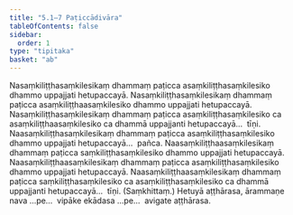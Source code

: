 ```yaml
---
title: "5.1–7 Paṭiccādivāra"
tableOfContents: false
sidebar:
  order: 1
type: "tipitaka"
basket: "ab"
---
```



<DynamicBreadcrumb />

<Division number="13">

<Paragraph number="57">
Nasaṃkiliṭṭhasaṃkilesikaṃ dhammaṃ paṭicca asaṃkiliṭṭhasaṃkilesiko dhammo uppajjati hetupaccayā. Nasaṃkiliṭṭhasaṃkilesikaṃ dhammaṃ paṭicca asaṃkiliṭṭhaasaṃkilesiko dhammo uppajjati hetupaccayā. Nasaṃkiliṭṭhasaṃkilesikaṃ dhammaṃ paṭicca asaṃkiliṭṭhasaṃkilesiko ca asaṃkiliṭṭhaasaṃkilesiko ca dhammā uppajjanti hetupaccayā…  tīṇi.
</Paragraph>

<Paragraph number="58">
Naasaṃkiliṭṭhasaṃkilesikaṃ dhammaṃ paṭicca asaṃkiliṭṭhasaṃkilesiko dhammo uppajjati hetupaccayā…  pañca.
</Paragraph>

<Paragraph number="59">
Naasaṃkiliṭṭhaasaṃkilesikaṃ dhammaṃ paṭicca saṃkiliṭṭhasaṃkilesiko dhammo uppajjati hetupaccayā. Naasaṃkiliṭṭhaasaṃkilesikaṃ dhammaṃ paṭicca asaṃkiliṭṭhasaṃkilesiko dhammo uppajjati hetupaccayā. Naasaṃkiliṭṭhaasaṃkilesikaṃ dhammaṃ paṭicca saṃkiliṭṭhasaṃkilesiko ca asaṃkiliṭṭhasaṃkilesiko ca dhammā uppajjanti hetupaccayā…  tīṇi. (Saṃkhittaṃ.)
</Paragraph>

<Paragraph number="60">
Hetuyā aṭṭhārasa, ārammaṇe nava …pe…  vipāke ekādasa …pe…  avigate aṭṭhārasa.
</Paragraph>
</Division>